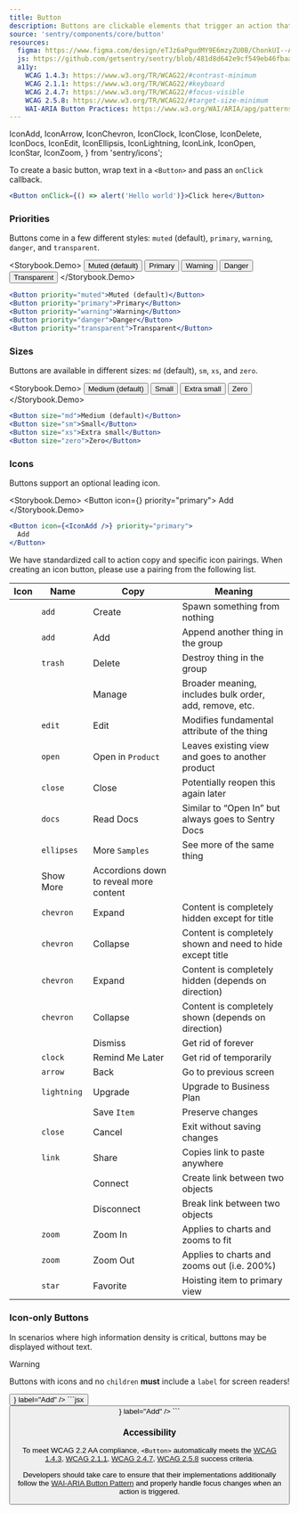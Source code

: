```yaml
---
title: Button
description: Buttons are clickable elements that trigger an action that does not change the current URL.
source: 'sentry/components/core/button'
resources:
  figma: https://www.figma.com/design/eTJz6aPgudMY9E6mzyZU0B/ChonkUI--App-Components--WIP-?node-id=384-2119&t=DdXZ7WIgTdURJlRv-4
  js: https://github.com/getsentry/sentry/blob/481d8d642e9cf549eb46fbaac1d0527395e8b490/static/app/components/core/button/index.tsx#L22
  a11y:
    WCAG 1.4.3: https://www.w3.org/TR/WCAG22/#contrast-minimum
    WCAG 2.1.1: https://www.w3.org/TR/WCAG22/#keyboard
    WCAG 2.4.7: https://www.w3.org/TR/WCAG22/#focus-visible
    WCAG 2.5.8: https://www.w3.org/TR/WCAG22/#target-size-minimum
    WAI-ARIA Button Practices: https://www.w3.org/WAI/ARIA/apg/patterns/button/
---
```


  IconAdd,
  IconArrow,
  IconChevron,
  IconClock,
  IconClose,
  IconDelete,
  IconDocs,
  IconEdit,
  IconEllipsis,
  IconLightning,
  IconLink,
  IconOpen,
  IconStar,
  IconZoom,
} from 'sentry/icons';



To create a basic button, wrap text in a `<Button>` and pass an `onClick` callback.

```jsx
<Button onClick={() => alert('Hello world')}>Click here</Button>
```

### Priorities

Buttons come in a few different styles: `muted` (default), `primary`, `warning`, `danger`, and `transparent`.

<Storybook.Demo>
  <Button priority="muted">Muted (default)</Button>
  <Button priority="primary">Primary</Button>
  <Button priority="warning">Warning</Button>
  <Button priority="danger">Danger</Button>
  <Button priority="transparent">Transparent</Button>
</Storybook.Demo>
```jsx
<Button priority="muted">Muted (default)</Button>
<Button priority="primary">Primary</Button>
<Button priority="warning">Warning</Button>
<Button priority="danger">Danger</Button>
<Button priority="transparent">Transparent</Button>
```

### Sizes

Buttons are available in different sizes: `md` (default), `sm`, `xs`, and `zero`.

<Storybook.Demo>
  <Button size="md">Medium (default)</Button>
  <Button size="sm">Small</Button>
  <Button size="xs">Extra small</Button>
  <Button size="zero">Zero</Button>
</Storybook.Demo>
```jsx
<Button size="md">Medium (default)</Button>
<Button size="sm">Small</Button>
<Button size="xs">Extra small</Button>
<Button size="zero">Zero</Button>
```

### Icons

Buttons support an optional leading icon.

<Storybook.Demo>
  <Button icon={<IconAdd />} priority="primary">
    Add
  </Button>
</Storybook.Demo>
```jsx
<Button icon={<IconAdd />} priority="primary">
  Add
</Button>
```

We have standardized call to action copy and specific icon pairings. When creating an icon button, please use a pairing from the following list.

| Icon                                       | Name        | Copy                                   | Meaning                                                   |
| ------------------------------------------ | ----------- | -------------------------------------- | --------------------------------------------------------- |
| <IconAdd />                                | `add`       | Create                                 | Spawn something from nothing                              |
| <IconAdd />                                | `add`       | Add                                    | Append another thing in the group                         |
| <IconDelete />                             | `trash`     | Delete                                 | Destroy thing in the group                                |
|                                            |             | Manage                                 | Broader meaning, includes bulk order, add, remove, etc.   |
| <IconEdit />                               | `edit`      | Edit                                   | Modifies fundamental attribute of the thing               |
| <IconOpen />                               | `open`      | Open in `Product`                      | Leaves existing view and goes to another product          |
| <IconClose />                              | `close`     | Close                                  | Potentially reopen this again later                       |
| <IconDocs />                               | `docs`      | Read Docs                              | Similar to “Open In” but always goes to Sentry Docs       |
| <IconEllipsis />                           | `ellipses`  | More `Samples`                         | See more of the same thing                                |
|                                            | Show More   | Accordions down to reveal more content |
| <IconChevron direction="up" />             | `chevron`   | Expand                                 | Content is completely hidden except for title             |
| <IconChevron direction='down' />           | `chevron`   | Collapse                               | Content is completely shown and need to hide except title |
| <IconChevron isDouble direction="left" />  | `chevron`   | Expand                                 | Content is completely hidden (depends on direction)       |
| <IconChevron isDouble direction="right" /> | `chevron`   | Collapse                               | Content is completely shown (depends on direction)        |
|                                            |             | Dismiss                                | Get rid of forever                                        |
| <IconClock />                              | `clock`     | Remind Me Later                        | Get rid of temporarily                                    |
| <IconArrow />                              | `arrow`     | Back                                   | Go to previous screen                                     |
| <IconLightning />                          | `lightning` | Upgrade                                | Upgrade to Business Plan                                  |
|                                            |             | Save `Item`                            | Preserve changes                                          |
| <IconClose />                              | `close`     | Cancel                                 | Exit without saving changes                               |
| <IconLink />                               | `link`      | Share                                  | Copies link to paste anywhere                             |
|                                            |             | Connect                                | Create link between two objects                           |
|                                            |             | Disconnect                             | Break link between two objects                            |
| <IconZoom isZoomIn />                      | `zoom`      | Zoom In                                | Applies to charts and zooms to fit                        |
| <IconZoom />                               | `zoom`      | Zoom Out                               | Applies to charts and zooms out (i.e. 200%)               |
| <IconStar />                               | `star`      | Favorite                               | Hoisting item to primary view                             |

### Icon-only Buttons

In scenarios where high information density is critical, buttons may be displayed without text.

> [!WARNING]
> Buttons with icons and no `children` **must** include a `label` for screen readers!

<Demo>
  <Button icon={<IconAdd />} label="Add" />
</Demo>
```jsx
<Button icon={<IconAdd />} label="Add" />
```

### Accessibility

To meet WCAG 2.2 AA compliance, `<Button>` automatically meets the [WCAG 1.4.3](https://www.w3.org/TR/WCAG22/#contrast-minimum), [WCAG 2.1.1](https://www.w3.org/TR/WCAG22/#keyboard), [WCAG 2.4.7](https://www.w3.org/TR/WCAG22/#focus-visible), [WCAG 2.5.8](https://www.w3.org/TR/WCAG22/#target-size-minimum) success criteria.

Developers should take care to ensure that their implementations additionally follow the [WAI-ARIA Button Pattern](https://www.w3.org/WAI/ARIA/apg/patterns/button/) and properly handle focus changes when an action is triggered.
